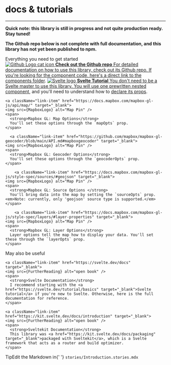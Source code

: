 <Meta title="Start Here/docs & tutorials" />


<style>
  {`
    .subheading {
      --mediumdark: '#999999';
      font-weight: 700;
      font-size: 13px;
      color: #999;
      letter-spacing: 6px;
      line-height: 24px;
      text-transform: uppercase;
      margin-bottom: 12px;
      margin-top: 40px;
    }

    .link-list {
      display: grid;
      grid-template-columns: 1fr;
      grid-template-rows: 1fr 1fr;
      row-gap: 10px;
    }

    @media (min-width: 620px) {
      .link-list {
        row-gap: 20px;
        column-gap: 20px;
        grid-template-columns: 1fr 1fr;
      }
    }

    @media all and (-ms-high-contrast:none) {
    .link-list {
        display: -ms-grid;
        -ms-grid-columns: 1fr 1fr;
        -ms-grid-rows: 1fr 1fr;
      }
    }

    .link-item {
      display: block;
      padding: 20px;
      border: 1px solid #00000010;
      border-radius: 5px;
      transition: background 150ms ease-out, border 150ms ease-out, transform 150ms ease-out;
      color: #333333;
      display: flex;
      align-items: flex-start;
    }

    .link-item:hover {
      border-color: #1EA7FD50;
      transform: translate3d(0, -3px, 0);
      box-shadow: rgba(0, 0, 0, 0.08) 0 3px 10px 0;
    }

    .link-item:active {
      border-color: #1EA7FD;
      transform: translate3d(0, 0, 0);
    }

    .link-item strong {
      font-weight: 700;
      display: block;
      margin-bottom: 2px;
    }

    .link-item img {
      height: 40px;
      width: 40px;
      margin-right: 15px;
      flex: none;
    }

    .link-item span,
    .link-item p {
      margin: 0;
      font-size: 14px;
      line-height: 20px;
    }

    .tip {
      display: inline-block;
      border-radius: 1em;
      font-size: 11px;
      line-height: 12px;
      font-weight: 700;
      background: #E7FDD8;
      color: #66BF3C;
      padding: 4px 12px;
      margin-right: 10px;
      vertical-align: top;
    }

    .tip-wrapper {
      font-size: 13px;
      line-height: 20px;
      margin-top: 40px;
      margin-bottom: 40px;
    }

    .tip-wrapper code {
      font-size: 12px;
      display: inline-block;
    }
  `}
</style>

# docs & tutorials
---
**Quick note: this library is still in progress and not quite production ready. Stay tuned!**

**The Github repo below is not complete with full documentation, and this library has not yet been published to npm.**

<div className="subheading">Everything you need to get started</div>

<div className="link-list">
<a className="link-item" href="https://github.com/coxco96/mapbox-svelte-components" target="_blank">
    <img src={GithubLogo} alt="Github Logo cat icon" />
    <span>
      <strong>Check out the Github repo</strong>
      For detailed documentation on how to use this library, check out its Github repo. If you're looking for the component code, here's a <a href="https://github.com/coxco96/mapbox-svelte-components/tree/main/component-library/src/lib/components" target="_blank">direct link to the components folder</a>.
    </span>
  </a>

  <a className="link-item" href="https://svelte.dev/tutorial/basics" target="_blank">
    <img src={SvelteLogo} alt="Svelte logo" />
    <span>
      <strong>Svelte Tutorial</strong>
      You don't need to be a Svelte master to use this library. You will use one prewritten <a href="https://svelte.dev/tutorial/nested-components" target="_blank">nested component</a>, and you'll need to understand how to <a href="https://svelte.dev/tutorial/declaring-props" target="_blank">declare its props</a>.
    </span>
  </a>

    <a className="link-item" href="https://docs.mapbox.com/mapbox-gl-js/api/map/" target="_blank">
    <img src={MapboxLogo} alt="Map Pin" />
    <span>
      <strong>Mapbox GL: Map Options</strong>
      You'll set these options through the `mapOpts` prop.
    </span>
  </a>

      <a className="link-item" href="https://github.com/mapbox/mapbox-gl-geocoder/blob/main/API.md#mapboxgeocoder" target="_blank">
    <img src={MapboxLogo} alt="Map Pin" />
    <span>
      <strong>Mapbox GL: Geocoder Options</strong>
      You'll set these options through the `geocoderOpts` prop.
    </span>
  </a>

        <a className="link-item" href="https://docs.mapbox.com/mapbox-gl-js/style-spec/sources/#geojson" target="_blank">
    <img src={MapboxLogo} alt="Map Pin" />
    <span>
      <strong>Mapbox GL: Source Options </strong>
      You'll bring data into the map by setting the `sourceOpts` prop. <em>Note: currently, only 'geojson' source type is supported.</em>
    </span>
  </a>

        <a className="link-item" href="https://docs.mapbox.com/mapbox-gl-js/style-spec/layers/#layer-properties" target="_blank">
    <img src={MapboxLogo} alt="Map Pin" />
    <span>
      <strong>Mapbox GL: Layer Options</strong>
      Layer options tell the map how to display your data. You'll set these through the `layerOpts` prop.
    </span>
  </a>
</div>

<div className="subheading">May also be useful</div>

<div className="link-list">

    <a className="link-item" href="https://svelte.dev/docs" target="_blank">
    <img src={FurtherReading} alt="open book" />
    <span>
      <strong>Svelte Documentation</strong>
      I recommend starting with the <a href="https://svelte.dev/tutorial/basics" target="_blank">Svelte tutorial</a> if you're new to Svelte. Otherwise, here is the full documentation for reference.
    </span>
  </a>

    <a className="link-item" href="https://kit.svelte.dev/docs/introduction" target="_blank">
    <img src={FurtherReading} alt="open book" />
    <span>
      <strong>Sveltekit Documentation</strong>
      This library was <a href="https://kit.svelte.dev/docs/packaging" target="_blank">packaged with Sveltekit</a>, which is a Svelte framework that acts as a router and build optimizer.
    </span>
  </a>

  

</div>

<div className="tip-wrapper">
  <span className="tip">Tip</span>Edit the Markdown in{' '}
  <code>stories/Introduction.stories.mdx</code>
</div>
